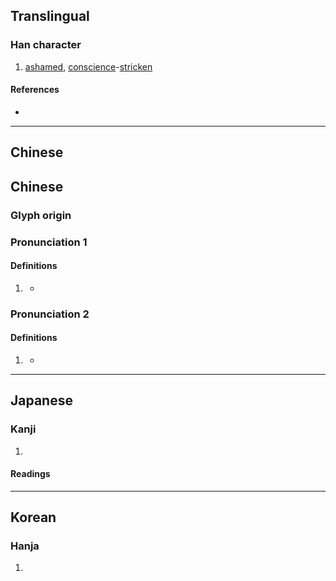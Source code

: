 {{also|愧}}
{{character info}}
==Translingual==

===Han character===
{{Han char|rn=38|rad=女|as=10|sn=13|four=46413|canj=VHUI|ids=⿰女鬼}}

# [[ashamed]], [[conscience]]-[[stricken]]

====References====
* {{Han ref|kx=0268.310|dkj=06600|dj=0536.060|hdz=21067.030|uh=5ABF|ud=23231|bh=DCFB|bd=56571}}

----

==Chinese==
==Chinese==
{{zh-forms}}

===Glyph origin===
{{Han etym}}

===Pronunciation 1===
{{zh-pron
|m=kuì
}}

====Definitions====
{{zh-hanzi}}

# {{lb|zh|obsolete}} {{zh-alt-form|愧}}
#* {{zh-x|自古-及-今 而 能 虛 成名 於 天下 者，無-有。是以 君王 無 羞 亟 問，不 媿{kuì} 下 學；是故 成 其 道德 而 揚 功名 於 後世 者，^堯、^舜、^禹、^湯、^周 ^文-王 是 也。|From ancient times down to today, no one has ever been able to make a name for himself alone. This being so, lords and kings should not be embarrassed to ask any questions they have, or ashamed to learn from those beneath them, and if anyone was able to establish themselves as an exemplar and ensure that the fame of their achievements would resound down through later generations, it was Yao, Shun, Yu, Tang and King Wen of Zhou|ref=Zhanguoce}}

===Pronunciation 2===
{{zh-pron
|m=kuí
}}

====Definitions====
{{zh-hanzi}}

# {{lb|zh|obsolete}} {{zh-alt-form|隗|tr=kuí}}
#* {{zh-x|倗{Péng}-仲 乍{zuò} ^畢 媿{Kuí} 賸{yìng}-鼎。其 萬年 寶-用。|The Second-born of Peng makes the dowry tripod for Bi '''Kui/Gui'''. May she treasure and use it for ten thousand years!|ref=Inscription on lost Pengzhong ding 倗仲鼎 (Jicheng #2462). Translated by on Khayutina (2016)}}

----

==Japanese==

===Kanji===
{{ja-kanji|grade=|rs=女10}}

# {{rfdef|ja|sort=女10}}

====Readings====
{{ja-readings
|goon=き<き<くゐ
|kanon=き<き<くゐ
|kun=は-じる<は-ぢる, はずかし-める<はづかし-める, とが-める
}}

----

==Korean==

===Hanja===
{{ko-hanja|hangeul=괴|rv=goe|mr=koe}}

# {{rfdef|ko|sort=女10}}
